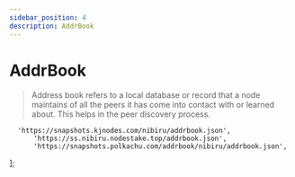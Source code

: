 ```yaml
---
sidebar_position: 4
description: AddrBook
---
```


# AddrBook

> Address book refers to a local database or record that a node maintains of all the peers it has come into contact with or learned about. This helps in the peer discovery process.



	  'https://snapshots.kjnodes.com/nibiru/addrbook.json',
          'https://ss.nibiru.nodestake.top/addrbook.json',
          'https://snapshots.polkachu.com/addrbook/nibiru/addrbook.json',
];



<SelectPaste endpoints={endpoints} codeTemplate={addrBook} home={home} binary={binary} tip="Click on any endpoint to paste it into the code block." />
